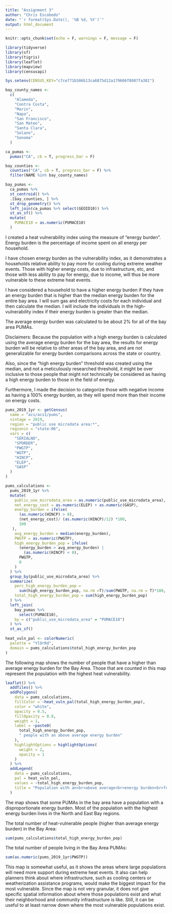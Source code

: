 ```yaml
---
title: "Assignment 3"
author: "Chris Escobedo"
date: "`r format(Sys.Date(), '%B %d, %Y')`"
output: html_document
---
```


```r
knitr::opts_chunk$set(echo = F, warnings = F, message = F)
```

```r
library(tidyverse)
library(sf)
library(tigris)
library(leaflet)
library(mapview)
library(censusapi)

Sys.setenv(CENSUS_KEY="c7ce771b506b13ca6875d12a179606f8087fa381")
```

```r
bay_county_names <-
  c(
    "Alameda",
    "Contra Costa",
    "Marin",
    "Napa",
    "San Francisco",
    "San Mateo",
    "Santa Clara",
    "Solano",
    "Sonoma"
  )

ca_pumas <- 
  pumas("CA", cb = T, progress_bar = F)

bay_counties <- 
  counties("CA", cb = T, progress_bar = F) %>% 
  filter(NAME %in% bay_county_names)

bay_pumas <- 
  ca_pumas %>% 
  st_centroid() %>% 
  .[bay_counties, ] %>% 
  st_drop_geometry() %>% 
  left_join(ca_pumas %>% select(GEOID10)) %>% 
  st_as_sf() %>% 
  mutate(
    PUMACE10 = as.numeric(PUMACE10)
  )
```

I created a heat vulnerability index using the measure of "energy burden". Energy burden is the percentage of income spent on all energy per household.

I have chosen energy burden as the vulnerability index, as it demonstrates a households relative ability to pay more for cooling during extreme weather events. Those with higher energy costs, due to infrastructure, etc, and those with less ability to pay for energy, due to income, will thus be more vulnerable to these extreme heat events.

I have considered a household to have a higher energy burden if they have an energy burden that is higher than the median energy burden for the entire bay area. I will sum gas and electricity costs for each individual and then calculate the median. I will include the individuals in the high-vulnerability index if their energy burden is greater than the median. 

The average energy burden was calculated to be about 2% for all of the bay area PUMAs.


Disclaimers:
Because the population with a high energy burden is calculated using the average energy burden for the bay area, the results for energy burden will be relative to other areas of the bay area, and are not generalizable for energy burden comparisons across the state or country. 

Also, since the "high energy burden" threshold was created using the median, and not a meticulously researched threshold, it might be over inclusive to those people that might not technically be considered as having a high energy burden to those in the field of energy.

Furthermore, I made the decision to categorize those with negative income as having a 100% energy burden, as they will spend more than their income on energy costs.

```r
pums_2019_1yr <- getCensus(
  name = "acs/acs1/pums",
  vintage = 2019,
  region = "public use microdata area:*", 
  regionin = "state:06",
  vars = c(
    "SERIALNO",
    "SPORDER",
    "PWGTP",
    "WGTP",
    "HINCP",
    "ELEP",
    "GASP"
  )
)

pums_calculations <-
  pums_2019_1yr %>% 
  mutate(
    public_use_microdata_area = as.numeric(public_use_microdata_area),
    net_energy_cost = as.numeric(ELEP) + as.numeric(GASP),
    energy_burden = ifelse(
      (as.numeric(HINCP) > 0),
      (net_energy_cost)/ (as.numeric(HINCP)/12) *100,
      100
   ),
    avg_energy_burden = median(energy_burden),
    PWGTP = as.numeric(PWGTP),
    high_energy_burden_pop = ifelse(
      (energy_burden > avg_energy_burden) |
        (as.numeric(HINCP) < 0),
      PWGTP,
      0
    )
  ) %>% 
  group_by(public_use_microdata_area) %>% 
  summarize(
    perc_high_energy_burden_pop =
      sum(high_energy_burden_pop, na.rm =T)/sum(PWGTP, na.rm = T)*100,
    total_high_energy_burden_pop = sum(high_energy_burden_pop)
  ) %>% 
  left_join(
    bay_pumas %>% 
      select(PUMACE10),
    by = c("public_use_microdata_area" = "PUMACE10")
  ) %>% 
  st_as_sf()
  
heat_vuln_pal <- colorNumeric(
  palette = "YlOrRd",
  domain = pums_calculations$total_high_energy_burden_pop
)
```


The following map shows the number of people that have a higher than average energy burden for the Bay Area. Those that are counted in this map represent the population with the highest heat vulnerability.


```r
leaflet() %>%
  addTiles() %>% 
  addPolygons(
    data = pums_calculations,
    fillColor = ~heat_vuln_pal(total_high_energy_burden_pop),
    color = "white",
    opacity = 0.5,
    fillOpacity = 0.8,
    weight = 1,
    label = ~paste0(
      total_high_energy_burden_pop, 
      " people with an above average energy burden"
    ),
    highlightOptions = highlightOptions(
      weight = 2,
      opacity = 1
    )
  ) %>% 
  addLegend(
    data = pums_calculations,
    pal = heat_vuln_pal,
    values = ~total_high_energy_burden_pop,
    title = "Population with an<br>above average<br>energy burden<br>for the Bay Area"
  )
```
The map shows that some PUMAs in the bay area have a population with a disproportionate energy burden. Most of the population with the highest energy burden lives in the North and East Bay regions.

The total number of heat-vulnerable people (higher than average energy burden) in the Bay Area:
```r
sum(pums_calculations$total_high_energy_burden_pop)
```
The total number of people living in the Bay Area PUMAs:
```r
sum(as.numeric(pums_2019_1yr$PWGTP))
```

This map is somewhat useful, as it shows the areas where large populations will need more support during extreme heat events. It also can help planners think about where infrastructure, such as cooling centers or weatherization assistance programs, would make the biggest impact for the most vulnerable. Since the map is not very granular, it does not give specific spatial information about where those populations exist and what their neighborhood and community infrastructure is like. Still, it can be useful to at least narrow down where the most vulnerable populations exist. 













